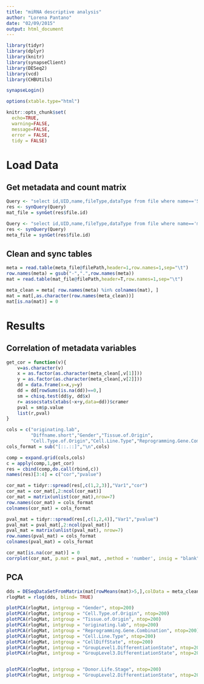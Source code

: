 ```yaml
---
title: "miRNA descriptive analysis"
author: "Lorena Pantano"
date: "02/09/2015"
output: html_document
---
```


```r
library(tidyr)
library(dplyr)
library(knitr)
library(synapseClient)
library(DESeq2)
library(vcd)
library(CHBUtils)

synapseLogin()

options(xtable.type="html")

knitr::opts_chunk$set(
  echo=TRUE,
  warning=FALSE,
  message=FALSE,
  error = FALSE,
  tidy = FALSE)
```

# Load Data

## Get metadata and count matrix 

```r
Query <- "select id,UID,name,fileType,dataType from file where name=='Summarized miRNA Counts' AND  projectId=='syn1773109'"
res <- synQuery(Query)
mat_file = synGet(res$file.id)

Query <- "select id,UID,name,fileType,dataType from file where name=='miRNA metadata' AND  projectId=='syn1773109'"
res <- synQuery(Query)
meta_file = synGet(res$file.id)

```


## Clean and sync tables

```r
meta = read.table(meta_file@filePath,header=1,row.names=1,sep="\t")
row.names(meta) = gsub("-",".",row.names(meta))
mat = read.table(mat_file@filePath,header=T,row.names=1,sep="\t")

meta_clean = meta[ row.names(meta) %in% colnames(mat), ]
mat = mat[,as.character(row.names(meta_clean))]
mat[is.na(mat)] = 0
```

# Results

## Correlation of metadata variables

```r
get_cor = function(v){
    v=as.character(v)
    x = as.factor(as.character(meta_clean[,v[1]]))
    y = as.factor(as.character(meta_clean[,v[2]]))
    dd = data.frame(x=x,y=y)
    dd = dd[rowSums(is.na(dd))==0,]
    sm = chisq.test(dd$y, dd$x)
    r= assocstats(xtabs(~x+y,data=dd))$cramer
    pval = sm$p.value
    list(r,pval)
}

cols = c("originating.lab",
         "Diffname.short","Gender","Tissue.of.Origin",
         "Cell.Type.of.Origin","Cell.Line.Type","Reprogramming.Gene.Combination")
cols_format = sub("[::.::]","\n",cols)

comp = expand.grid(cols,cols)
c = apply(comp,1,get_cor)
res = cbind(comp,do.call(rbind,c))
names(res)[3:4] = c("cor","pvalue")

cor_mat = tidyr::spread(res[,c(1,2,3)],"Var1","cor")
cor_mat = cor_mat[,2:ncol(cor_mat)]
cor_mat = matrix(unlist(cor_mat),nrow=7)
row.names(cor_mat) = cols_format
colnames(cor_mat) = cols_format

pval_mat = tidyr::spread(res[,c(1,2,4)],"Var1","pvalue")
pval_mat = pval_mat[,2:ncol(pval_mat)]
pval_mat = matrix(unlist(pval_mat), nrow=7)
row.names(pval_mat) = cols_format
colnames(pval_mat) = cols_format

cor_mat[is.na(cor_mat)] = 0
corrplot(cor_mat, p.mat = pval_mat, ,method = 'number', insig = "blank", is.corr=TRUE,sig.level = 0.05,tl.cex = 0.7, cl.cex=0.7)
```


## PCA

```r
dds = DESeqDataSetFromMatrix(mat[rowMeans(mat)>5,],colData = meta_clean, design =~1)
rlogMat = rlog(dds, blind= TRUE)
```


```r
plotPCA(rlogMat, intgroup = "Gender", ntop=200)
plotPCA(rlogMat, intgroup = "Cell.Type.of.Origin", ntop=200)
plotPCA(rlogMat, intgroup = "Tissue.of.Origin", ntop=200)
plotPCA(rlogMat, intgroup = "originating.lab", ntop=200)
plotPCA(rlogMat, intgroup = "Reprogramming.Gene.Combination", ntop=200)
plotPCA(rlogMat, intgroup = "Cell.Line.Type", ntop=200)
plotPCA(rlogMat, intgroup = "CellDiffState", ntop=200)
plotPCA(rlogMat, intgroup = "GroupLevel1.DifferentiationState", ntop=200)
plotPCA(rlogMat, intgroup = "GroupLevel3.DifferentiationState", ntop=200)


plotPCA(rlogMat, intgroup = "Donor.Life.Stage", ntop=200)
plotPCA(rlogMat, intgroup = "GroupLevel2.DifferentiationState", ntop=200)
```


